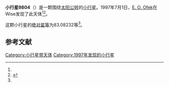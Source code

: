 {{Infobox planet
| bgcolour = #FFFFC0
| name = 9804
| symbol = 
| image = 
| caption = 
| discovery = yes
| discovery_ref = 
| discoverer = [[E._O._Ofek|E. O. Ofek]]
| discovery_site = [[Wise|Wise]] 
| discovered = 1997年7月1日
| designations = yes
| mp_name = 
| named_after = 
| alt_names = 
| mp_category = [[主带小行星|主带小行星]]
| orbit_ref = <ref name="a">[http://ssd.jpl.nasa.gov/sbdb.cgi?sstr=9804 9804] {{Wayback|url=http://ssd.jpl.nasa.gov/sbdb.cgi?sstr=9804 |date=20170118052703 }}，小行星數據庫瀏覽器（JPL Small-Body Database Browser）－[[美国国家航空航天局|美国国家航空航天局]]喷气推进实验室</ref>
| epoch = 2456400.5 (2013年4月18日更新)
| aphelion = {{convert|2.9820994|AU|km|3|abbr=on|lk=out}}
| perihelion = {{convert|2.3644730|AU|km|3|abbr=on}}
| semimajor = {{convert|2.6732862|AU|km|3|abbr=on}}
| eccentricity = 0.1155182
| period = 1596.491479 [[日|日]]<br />4.37[[儒略年|儒略年]]
| avg_speed = 
| inclination = 13.51488
| asc_node = 121.66373
| mean_anomaly = 
| arg_peri = 83.08232
| satellites = 
| physical_characteristics = yes
| dimensions = 
| mass = 
| density = 
| surface_grav = 
| escape_velocity = 
| sidereal_day = 
| axial_tilt = 
| pole_ecliptic_lat = 
| pole_ecliptic_lon = 
| albedo = 
| temperatures= 
| temp_name1 = 
| mean_temp_1 = 
| max_temp_1 = 
| temp_name2 = 
| max_temp_2 = 
| spectral_type = 
| abs_magnitude = 83.08232
}}

'''小行星9804'''（{{lang-en|9804}}）是一颗围绕[[太阳|太阳]][[公转|公转]]的[[小行星|小行星]]。1997年7月1日，[[E._O._Ofek|E. O. Ofek]]在Wise发现了此天体<ref name="a" /><ref>{{cite news|title=小行星列表|url=http://cfa-www.harvard.edu/iau/lists/NumberedMPs.txt|accessdate=2013-07-08|newspaper=哈佛大学|archive-date=2008-05-17|archive-url=https://web.archive.org/web/20080517010638/http://cfa-www.harvard.edu/iau/lists/NumberedMPs.txt|dead-url=no}}</ref>。

这颗小行星的[[绝对星等|绝对星等]]为83.08232等<ref name="a" />。

==参考文献==
{{reflist}}
{{Minor Planet Number|[[小行星9803|小行星9803]]|[[小行星9805|小行星9805]]}}

{{小天体}}

[[Category:小行星带天体|Category:小行星带天体]]
[[Category:1997年发现的小行星|Category:1997年发现的小行星]]

{{asteroid-stub}}